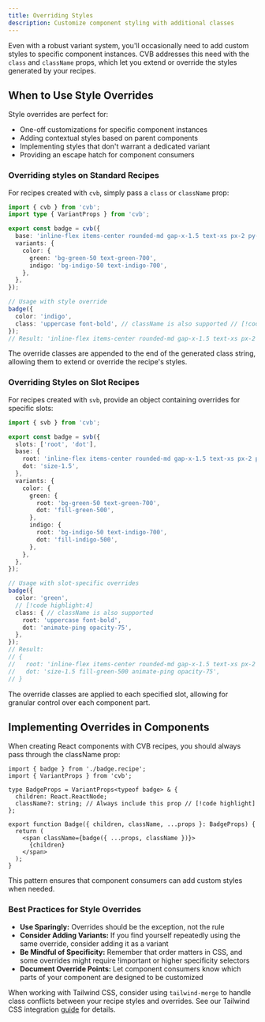 ```yaml
---
title: Overriding Styles
description: Customize component styling with additional classes
---
```


Even with a robust variant system, you'll occasionally need to add custom styles to specific component instances. CVB addresses this need with the `class` and `className` props, which let you extend or override the styles generated by your recipes.

## When to Use Style Overrides

Style overrides are perfect for:

- One-off customizations for specific component instances
- Adding contextual styles based on parent components
- Implementing styles that don't warrant a dedicated variant
- Providing an escape hatch for component consumers

### Overriding styles on Standard Recipes

For recipes created with `cvb`, simply pass a `class` or `className` prop:

```ts title="components/badge.recipe.ts"
import { cvb } from 'cvb';
import type { VariantProps } from 'cvb';

export const badge = cvb({
  base: 'inline-flex items-center rounded-md gap-x-1.5 text-xs px-2 py-1',
  variants: {
    color: {
      green: 'bg-green-50 text-green-700',
      indigo: 'bg-indigo-50 text-indigo-700',
    },
  },
});

// Usage with style override
badge({
  color: 'indigo',
  class: 'uppercase font-bold', // className is also supported // [!code highlight]
});
// Result: 'inline-flex items-center rounded-md gap-x-1.5 text-xs px-2 py-1 bg-indigo-50 text-indigo-700 uppercase font-bold'
```
The override classes are appended to the end of the generated class string, allowing them to extend or override the recipe's styles.

### Overriding Styles on Slot Recipes

For recipes created with `svb`, provide an object containing overrides for specific slots:

```ts title="components/badge.recipe.ts"
import { svb } from 'cvb';

export const badge = svb({
  slots: ['root', 'dot'],
  base: {
    root: 'inline-flex items-center rounded-md gap-x-1.5 text-xs px-2 py-1',
    dot: 'size-1.5',
  },
  variants: {
    color: {
      green: {
        root: 'bg-green-50 text-green-700',
        dot: 'fill-green-500',
      },
      indigo: {
        root: 'bg-indigo-50 text-indigo-700',
        dot: 'fill-indigo-500',
      },
    },
  },
});

// Usage with slot-specific overrides
badge({
  color: 'green',
  // [!code highlight:4]
  class: { // className is also supported
    root: 'uppercase font-bold',
    dot: 'animate-ping opacity-75',
  },
});
// Result:
// {
//   root: 'inline-flex items-center rounded-md gap-x-1.5 text-xs px-2 py-1 bg-green-50 text-green-700 uppercase font-bold',
//   dot: 'size-1.5 fill-green-500 animate-ping opacity-75',
// }
```

The override classes are applied to each specified slot, allowing for granular control over each component part.

## Implementing Overrides in Components

When creating React components with CVB recipes, you should always pass through the className prop:

```tsx
import { badge } from './badge.recipe';
import { VariantProps } from 'cvb';

type BadgeProps = VariantProps<typeof badge> & {
  children: React.ReactNode;
  className?: string; // Always include this prop // [!code highlight]
};

export function Badge({ children, className, ...props }: BadgeProps) {
  return (
    <span className={badge({ ...props, className })}>
      {children}
    </span>
  );
}
```

This pattern ensures that component consumers can add custom styles when needed.

### Best Practices for Style Overrides

- **Use Sparingly:** Overrides should be the exception, not the rule
- **Consider Adding Variants:** If you find yourself repeatedly using the same override, consider adding it as a variant
- **Be Mindful of Specificity:** Remember that order matters in CSS, and some overrides might require !important or higher specificity selectors
- **Document Override Points:** Let component consumers know which parts of your component are designed to be customized

<Callout type="info"> When working with Tailwind CSS, consider using `tailwind-merge` to handle class conflicts between your recipe styles and overrides. See our Tailwind CSS integration [guide](./tailwindcss) for details. </Callout>